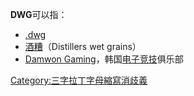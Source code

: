 {{Wiktionary|dwg}}

'''DWG'''可以指：

* [[.dwg|.dwg]]
* [[酒糟|酒糟]]（Distillers wet grains）
* [[Damwon_Gaming|Damwon Gaming]]，韩国[[电子竞技|电子竞技]]俱乐部

{{Disambiguation}}

[[Category:三字拉丁字母縮寫消歧義|Category:三字拉丁字母縮寫消歧義]]